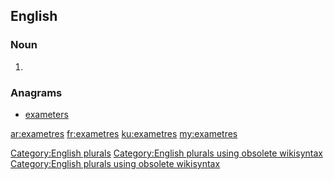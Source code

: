 ==English==

===Noun===
{{head|en}}

# {{plural of|exametre}}

===Anagrams===
* [[exameters#English|exameters]]

[[Category:English plurals]][[Category:English plurals using obsolete wikisyntax]][[Category:English plurals using obsolete wikisyntax]]

[[ar:exametres]]
[[fr:exametres]]
[[ku:exametres]]
[[my:exametres]]
